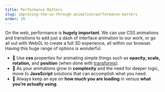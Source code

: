 ```yaml
---
title: Performance Matters
slug: improving-the-ux-through-animation/performance-matters
order: 39
---
```


<Article 
  first="Why performance matters"
  second="so much when animating"
  introduction="Animation alone can’t make your interface faster, but it can help create the perception that things are happening faster."
>

On the web, performance is **hugely important**.
We can use CSS animations and transitions to add just a dash of interface animation to our work, or go all out with WebGL to create a full 3D experience, all within our browser. Having this huge range of options is wonderful.

- 🌿 Use **css** properties for animating simple things such as **opacity, scale, rotation,** and **position** (when done with [transforms](https://csstriggers.com/transform)).
- 🌿 As your animations grow in **complexity** and the need for deeper logic, move to **JavaScript** solutions that can accomplish what you need.
- 🌿 Always keep an eye on **how much you are loading** in versus **what you’re actually using**.  


</Article>
